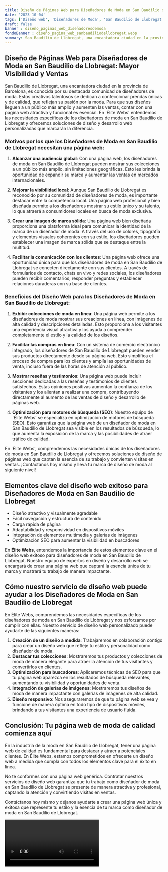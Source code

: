 ```yaml
---
title: Diseño de Páginas Web para Diseñadores de Moda en San Baudilio de Llobregat
date: '2023-10-04'
tags: ['Diseño web', 'Diseñadores de Moda', 'San Baudilio de Llobregat']
draft: false
banner : diseño_paginas_web_diseñadoresdemoda
fondoBanner : diseño_pagina_web_sanbaudiliodellobregat.webp
summary: San Baudilio de Llobregat, una encantadora ciudad en la provincia de Barcelona, ​​es conocida por su destacada comunidad de diseñadores de moda. Estos creativos talentosos se dedican a confeccionar prendas únicas y de calidad, que reflejan su pasión por la moda. Para que sus diseños lleguen a un público más amplio y aumenten las ventas, contar con una página web atractiva y funcional es esencial. En 'Élite Webs' entendemos las necesidades específicas de los diseñadores de moda en San Baudilio de Llobregat y ofrecemos soluciones de diseño y desarrollo web personalizadas que marcarán la diferencia.
---
```


## Diseño de Páginas Web para Diseñadores de Moda en San Baudilio de Llobregat: Mayor Visibilidad y Ventas

San Baudilio de Llobregat, una encantadora ciudad en la provincia de Barcelona, ​​es conocida por su destacada comunidad de diseñadores de moda. Estos creativos talentosos se dedican a confeccionar prendas únicas y de calidad, que reflejan su pasión por la moda. Para que sus diseños lleguen a un público más amplio y aumenten las ventas, contar con una página web atractiva y funcional es esencial. En 'Élite Webs' entendemos las necesidades específicas de los diseñadores de moda en San Baudilio de Llobregat y ofrecemos soluciones de diseño y desarrollo web personalizadas que marcarán la diferencia.

### Motivos por los que los Diseñadores de Moda en San Baudilio de Llobregat necesitan una página web:

1. **Alcanzar una audiencia global**: Con una página web, los diseñadores de moda en San Baudilio de Llobregat pueden mostrar sus colecciones a un público más amplio, sin limitaciones geográficas. Esto les brinda la oportunidad de expandir su marca y aumentar las ventas en mercados internacionales.

2. **Mejorar la visibilidad local**: Aunque San Baudilio de Llobregat es reconocido por su comunidad de diseñadores de moda, es importante destacar entre la competencia local. Una página web profesional y bien diseñada permite a los diseñadores mostrar su estilo único y su talento, lo que atraerá a consumidores locales en busca de moda exclusiva.

3. **Crear una imagen de marca sólida**: Una página web bien diseñada proporciona una plataforma ideal para comunicar la identidad de la marca de un diseñador de moda. A través del uso de colores, tipografía y elementos visuales coherentes con su estilo, los diseñadores pueden establecer una imagen de marca sólida que se destaque entre la multitud.

4. **Facilitar la comunicación con los clientes**: Una página web ofrece una oportunidad única para que los diseñadores de moda en San Baudilio de Llobregat se conecten directamente con sus clientes. A través de formularios de contacto, chats en vivo y redes sociales, los diseñadores pueden recibir comentarios, responder preguntas y establecer relaciones duraderas con su base de clientes.

### Beneficios del Diseño Web para los Diseñadores de Moda en San Baudilio de Llobregat:

1. **Exhibir colecciones de moda en línea**: Una página web permite a los diseñadores de moda mostrar sus creaciones en línea, con imágenes de alta calidad y descripciones detalladas. Esto proporciona a los visitantes una experiencia visual atractiva y los ayuda a comprender completamente el estilo y la calidad de los diseños.

2. **Facilitar las compras en línea**: Con un sistema de comercio electrónico integrado, los diseñadores de San Baudilio de Llobregat pueden vender sus productos directamente desde su página web. Esto simplifica el proceso de compra para los clientes y amplía las oportunidades de venta, incluso fuera de las horas de atención al público.

3. **Mostrar reseñas y testimonios**: Una página web puede incluir secciones dedicadas a las reseñas y testimonios de clientes satisfechos. Estas opiniones positivas aumentan la confianza de los visitantes y los alientan a realizar una compra, contribuyendo directamente al aumento de las ventas de diseño y desarrollo de páginas web.

4. **Optimización para motores de búsqueda (SEO)**: Nuestro equipo de 'Élite Webs' se especializa en optimización de motores de búsqueda (SEO). Esto garantiza que la página web de un diseñador de moda en San Baudilio de Llobregat sea visible en los resultados de búsqueda, lo que aumenta la exposición de la marca y las posibilidades de atraer tráfico de calidad.

En 'Élite Webs', comprendemos las necesidades únicas de los diseñadores de moda en San Baudilio de Llobregat y ofrecemos soluciones de diseño de páginas web que captan la esencia de su trabajo y convierten visitas en ventas. ¡Contáctanos hoy mismo y lleva tu marca de diseño de moda al siguiente nivel!

<GifSeo />

<Cta />

## Elementos clave del diseño web exitoso para Diseñadores de Moda en San Baudilio de Llobregat

- Diseño atractivo y visualmente agradable
- Fácil navegación y estructura de contenido
- Carga rápida de página
- Adaptabilidad y responsividad en dispositivos móviles
- Integración de elementos multimedia y galerías de imágenes
- Optimización SEO para aumentar la visibilidad en buscadores

En **Élite Webs**, entendemos la importancia de estos elementos clave en el diseño web exitoso para diseñadores de moda en San Baudilio de Llobregat. Nuestro equipo de expertos en diseño y desarrollo web se encargará de crear una página web que captará la esencia única de tu marca y mostrará tu trabajo de manera impactante.

## Cómo nuestro servicio de diseño web puede ayudar a los Diseñadores de Moda en San Baudilio de Llobregat

En Élite Webs, comprendemos las necesidades específicas de los diseñadores de moda en San Baudilio de Llobregat y nos esforzamos por cumplir con ellas. Nuestro servicio de diseño web personalizado puede ayudarte de las siguientes maneras:

1. **Creación de un diseño a medida**: Trabajaremos en colaboración contigo para crear un diseño web que refleje tu estilo y personalidad como diseñador de moda.
2. **Destacar tus colecciones**: Mostraremos tus productos y colecciones de moda de manera elegante para atraer la atención de tus visitantes y convertirlos en clientes.
3. **Optimización para buscadores**: Aplicaremos técnicas de SEO para que tu página web aparezca en los resultados de búsqueda relevantes, aumentando tu visibilidad y oportunidades de venta.
4. **Integración de galerías de imágenes**: Mostraremos tus diseños de moda de manera impactante con galerías de imágenes de alta calidad.
5. **Diseño responsivo**: Nos aseguraremos de que tu página web se vea y funcione de manera óptima en todo tipo de dispositivos móviles, brindando a tus visitantes una experiencia de usuario fluida.

## Conclusión: Tu página web de moda de calidad comienza aquí

En la industria de la moda en San Baudilio de Llobregat, tener una página web de calidad es fundamental para destacar y atraer a potenciales clientes. En Élite Webs, estamos comprometidos en ofrecerte un diseño web a medida que cumpla con todos los elementos clave para el éxito en línea.

No te conformes con una página web genérica. Contratar nuestros servicios de diseño web garantiza que tu trabajo como diseñador de moda en San Baudilio de Llobregat se presente de manera atractiva y profesional, captando la atención y convirtiendo visitas en ventas.

Contáctanos hoy mismo y déjanos ayudarte a crear una página web única y exitosa que represente tu estilo y la esencia de tu marca como diseñador de moda en San Baudilio de Llobregat.

<Video />

<CtaBot job='Diseñadores de Moda' city='San Baudilio de Llobregat'/>

<Gmaps query='San Baudilio de Llobregat+españa+maps' />